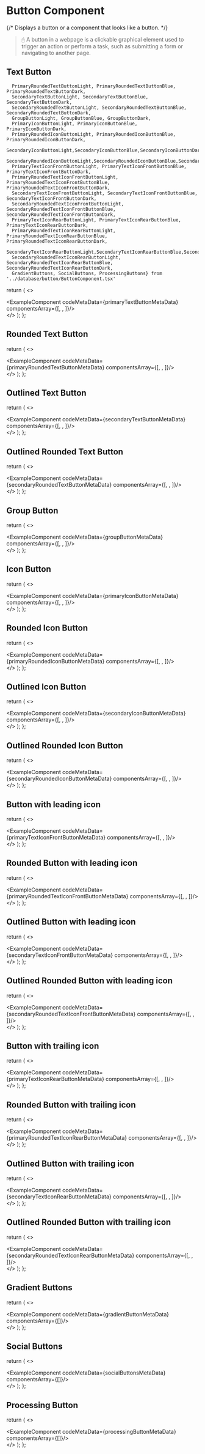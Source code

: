 # Button Component

{/* Displays a button or a component that looks like a button. */}
> 🖰 A button in a webpage is a clickable graphical element used to trigger an action or perform a task, such as submitting a form or navigating to another page.

## Text Button

      PrimaryRoundedTextButtonLight, PrimaryRoundedTextButtonBlue, PrimaryRoundedTextButtonDark, 
      SecondaryTextButtonLight, SecondaryTextButtonBlue, SecondaryTextButtonDark, 
      SecondaryRoundedTextButtonLight, SecondaryRoundedTextButtonBlue, SecondaryRoundedTextButtonDark, 
      GroupButtonLight, GroupButtonBlue, GroupButtonDark,
      PrimaryIconButtonLight, PrimaryIconButtonBlue, PrimaryIconButtonDark,
      PrimaryRoundedIconButtonLight, PrimaryRoundedIconButtonBlue, PrimaryRoundedIconButtonDark,
      SecondaryIconButtonLight,SecondaryIconButtonBlue,SecondaryIconButtonDark,
      SecondaryRoundedIconButtonLight,SecondaryRoundedIconButtonBlue,SecondaryRoundedIconButtonDark,
      PrimaryTextIconFrontButtonLight, PrimaryTextIconFrontButtonBlue, PrimaryTextIconFrontButtonDark,
      PrimaryRoundedTextIconFrontButtonLight, PrimaryRoundedTextIconFrontButtonBlue, PrimaryRoundedTextIconFrontButtonDark,
      SecondaryTextIconFrontButtonLight, SecondaryTextIconFrontButtonBlue, SecondaryTextIconFrontButtonDark,
      SecondaryRoundedTextIconFrontButtonLight, SecondaryRoundedTextIconFrontButtonBlue, SecondaryRoundedTextIconFrontButtonDark,
      PrimaryTextIconRearButtonLight, PrimaryTextIconRearButtonBlue, PrimaryTextIconRearButtonDark,
      PrimaryRoundedTextIconRearButtonLight, PrimaryRoundedTextIconRearButtonBlue, PrimaryRoundedTextIconRearButtonDark,
      SecondaryTextIconRearButtonLight,SecondaryTextIconRearButtonBlue,SecondaryTextIconRearButtonDark,
      SecondaryRoundedTextIconRearButtonLight, SecondaryRoundedTextIconRearButtonBlue, SecondaryRoundedTextIconRearButtonDark,
      GradientButtons, SocialButtons, ProcessingButtons} from '../database/button/ButtonComponent.tsx'

  return (
    <>
    <div className='mb-20'>
        <ExampleComponent codeMetaData={primaryTextButtonMetaData} componentsArray={[<PrimaryTextButtonLight />, <PrimaryTextButtonBlue />, <PrimaryTextButtonDark />]}/>
    </div>
    </>
  );
};

<PrimaryTextButton/>


## Rounded Text Button


  return (
    <>
    <div className='mb-20'>
        <ExampleComponent codeMetaData={primaryRoundedTextButtonMetaData} componentsArray={[<PrimaryRoundedTextButtonLight />, <PrimaryRoundedTextButtonBlue />, <PrimaryRoundedTextButtonDark />]}/>
    </div>
    </>
  );
};

<PrimaryRoundedTextButton/>

## Outlined Text Button


  return (
    <>
    <div className='mb-20'>
        <ExampleComponent codeMetaData={secondaryTextButtonMetaData} componentsArray={[<SecondaryTextButtonLight />, <SecondaryTextButtonBlue />, <SecondaryTextButtonDark />]}/>
    </div>
    </>
  );
};

<SecondaryTextButton/>


## Outlined Rounded Text Button


  return (
    <>
    <div className='mb-20'>
        <ExampleComponent codeMetaData={secondaryRoundedTextButtonMetaData} componentsArray={[<SecondaryRoundedTextButtonLight />, <SecondaryRoundedTextButtonBlue />, <SecondaryRoundedTextButtonDark />]}/>
    </div>
    </>
  );
};

<SecondaryRoundedTextButton/>


## Group Button


  return (
    <>
    <div className='mb-20'>
        <ExampleComponent codeMetaData={groupButtonMetaData} componentsArray={[<GroupButtonLight />, <GroupButtonBlue />, <GroupButtonDark />]}/>
    </div>
    </>
  );
};

<GroupButton/>

## Icon Button


  return (
    <>
    <div className='mb-20'>
        <ExampleComponent codeMetaData={primaryIconButtonMetaData} componentsArray={[<PrimaryIconButtonLight />, <PrimaryIconButtonBlue />, <PrimaryIconButtonDark />]}/>
    </div>
    </>
  );
};

<PrimaryIconButtonMetaData/>

## Rounded Icon Button


  return (
    <>
    <div className='mb-20'>
        <ExampleComponent codeMetaData={primaryRoundedIconButtonMetaData} componentsArray={[<PrimaryRoundedIconButtonLight />, <PrimaryRoundedIconButtonBlue />, <PrimaryRoundedIconButtonDark />]}/>
    </div>
    </>
  );
};

<PrimaryRoundedIconButtonMetaData/>


## Outlined Icon Button


  return (
    <>
    <div className='mb-20'>
        <ExampleComponent codeMetaData={secondaryIconButtonMetaData} componentsArray={[<SecondaryIconButtonLight />, <SecondaryIconButtonBlue />, <SecondaryIconButtonDark />]}/>
    </div>
    </>
  );
};

<SecondaryIconButtonMetaData/>


## Outlined Rounded Icon Button


  return (
    <>
    <div className='mb-20'>
        <ExampleComponent codeMetaData={secondaryRoundedIconButtonMetaData} componentsArray={[<SecondaryRoundedIconButtonLight />, <SecondaryRoundedIconButtonBlue />, <SecondaryRoundedIconButtonDark />]}/>
    </div>
    </>
  );
};

<SecondaryRoundedIconButtonMetaData/>

## Button with leading icon


  return (
    <>
    <div className='mb-20'>
        <ExampleComponent codeMetaData={primaryTextIconFrontButtonMetaData} componentsArray={[<PrimaryTextIconFrontButtonLight />, <PrimaryTextIconFrontButtonBlue />, <PrimaryTextIconFrontButtonDark />]}/>
    </div>
    </>
  );
};

<PrimaryTextIconFrontButtonMetaData/>

## Rounded Button with leading icon


  return (
    <>
    <div className='mb-20'>
        <ExampleComponent codeMetaData={primaryRoundedTextIconFrontButtonMetaData} componentsArray={[<PrimaryRoundedTextIconFrontButtonLight />, <PrimaryRoundedTextIconFrontButtonBlue />, <PrimaryRoundedTextIconFrontButtonDark />]}/>
    </div>
    </>
  );
};

<PrimaryRoundedTextIconFrontButtonMetaData/>

## Outlined Button with leading icon


  return (
    <>
    <div className='mb-20'>
        <ExampleComponent codeMetaData={secondaryTextIconFrontButtonMetaData} componentsArray={[<SecondaryTextIconFrontButtonLight />, <SecondaryTextIconFrontButtonBlue />, <SecondaryTextIconFrontButtonDark />]}/>
    </div>
    </>
  );
};

<SecondaryTextIconFrontButtonMetaData/>


## Outlined Rounded Button with leading icon


  return (
    <>
    <div className='mb-20'>
        <ExampleComponent codeMetaData={secondaryRoundedTextIconFrontButtonMetaData} componentsArray={[<SecondaryRoundedTextIconFrontButtonLight />, <SecondaryRoundedTextIconFrontButtonBlue />, <SecondaryRoundedTextIconFrontButtonDark />]}/>
    </div>
    </>
  );
};

<SecondaryRoundedTextIconFrontButtonMetaData/>

## Button with trailing icon


  return (
    <>
    <div className='mb-20'>
        <ExampleComponent codeMetaData={primaryTextIconRearButtonMetaData} componentsArray={[<PrimaryTextIconRearButtonLight />, <PrimaryTextIconRearButtonBlue />, <PrimaryTextIconRearButtonDark />]}/>
    </div>
    </>
  );
};

<PrimaryTextIconRearButtonData/>

## Rounded Button with trailing icon


  return (
    <>
    <div className='mb-20'>
        <ExampleComponent codeMetaData={primaryRoundedTextIconRearButtonMetaData} componentsArray={[<PrimaryRoundedTextIconRearButtonLight />, <PrimaryRoundedTextIconRearButtonBlue />, <PrimaryRoundedTextIconRearButtonDark />]}/>
    </div>
    </>
  );
};

<PrimaryRoundedTextIconRearButtonMetaData/>

## Outlined Button with trailing icon


  return (
    <>
    <div className='mb-20'>
        <ExampleComponent codeMetaData={secondaryTextIconRearButtonMetaData} componentsArray={[<SecondaryTextIconRearButtonLight />, <SecondaryTextIconRearButtonBlue />, <SecondaryTextIconRearButtonDark />]}/>
    </div>
    </>
  );
};

<SecondaryTextIconRearButton/>

## Outlined Rounded Button with trailing icon


  return (
    <>
    <div className='mb-20'>
        <ExampleComponent codeMetaData={secondaryRoundedTextIconRearButtonMetaData} componentsArray={[<SecondaryRoundedTextIconRearButtonLight />, <SecondaryRoundedTextIconRearButtonBlue />, <SecondaryRoundedTextIconRearButtonDark />]}/>
    </div>
    </>
  );
};

<SecondaryRoundedTextIconRearButton/>

## Gradient Buttons


  return (
    <>
    <div className='mb-20'>
        <ExampleComponent codeMetaData={gradientButtonMetaData} componentsArray={[<GradientButtons />]}/>
    </div>
    </>
  );
};

<GradientButton/>


## Social Buttons


  return (
    <>
    <div className='mb-20'>
        <ExampleComponent codeMetaData={socialButtonsMetaData} componentsArray={[<SocialButtons />]}/>
    </div>
    </>
  );
};

<SocialButton/>

## Processing Button


  return (
    <>
    <div className='mb-20'>
        <ExampleComponent codeMetaData={processingButtonMetaData} componentsArray={[<ProcessingButtons />]}/>
    </div>
    </>
  );
};

<Processing/>